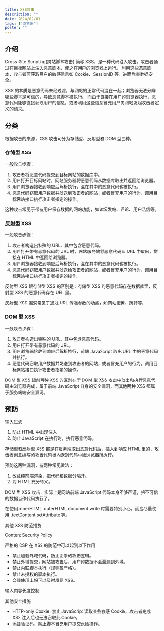 ```yaml
---
title: XSS攻击
description: ""
date: 2024/02/01
tags: ["浏览器"]
poster: ""
---
```


## 介绍

Cross-Site Scripting(跨站脚本攻击) 简称 XSS，是一种代码注入攻击。攻击者通过在目标网站上注入恶意脚本，使之在用户的浏览器上运行。
利用这些恶意脚本，攻击者可获取用户的敏感信息如 Cookie、SessionID 等，进而危害数据安全。

XSS 的本质是恶意代码未经过滤，与网站的正常代码混在一起；浏览器无法分辨哪些脚本是可信的，导致恶意脚本被执行。
而由于直接在用户的浏览器执行，恶意代码能够直接获取用户的信息，或者利用这些信息冒充用户向网站发起攻击者定义的请求。

## 分类

根据攻击的来源，XSS 攻击可分为存储型、反射型和 DOM 型三种。

### 存储型 XSS

一般攻击步骤：

1. 攻击者将恶意代码提交到目标网站的数据库中。
2. 用户打开目标网站时，网站服务器将恶意代码从数据库取出并返回给浏览器。
3. 用户浏览器接收到响应后解析执行，混在其中的恶意代码也被执行。
4. 恶意代码窃取用户数据并发送到攻击者的网站，或者冒充用户的行为，调用目标网站接口执行攻击者指定的操作。

这种攻击常见于带有用户保存数据的网站功能，如论坛发帖、评论、用户私信等。

### 反射型 XSS

一般攻击步骤：

1. 攻击者构造出特殊的 URL，其中包含恶意代码。
2. 用户打开带有恶意代码的 URL 时，网站服务端将恶意代码从 URL 中取出，拼接在 HTML 中返回给浏览器。
3. 用户浏览器接收到响应后解析执行，混在其中的恶意代码也被执行。
4. 恶意代码窃取用户数据并发送给攻击者的网站，或者冒充用户的行为，调用目标网站接口执行攻击者指定的操作。

反射型 XSS 跟存储型 XSS 的区别是：存储型 XSS 的恶意代码存在数据库里，反射型 XSS 的恶意代码存在 URL 里。

反射型 XSS 漏洞常见于通过 URL 传递参数的功能，如网站搜索、跳转等。

### DOM 型 XSS

一般攻击步骤：

1. 攻击者构造出特殊的 URL，其中包含恶意代码。
2. 用户打开带有恶意代码的 URL。
3. 用户浏览器接收到响应后解析执行，前端 JavaScript 取出 URL 中的恶意代码并执行。
4. 恶意代码窃取用户数据并发送到攻击者的网站，或者冒充用户的行为，调用目标网站接口执行攻击者指定的操作。

DOM 型 XSS 跟前两种 XSS 的区别在于 DOM 型 XSS 攻击中取出和执行恶意代码由浏览器完成，属于前端 JavaScript 自身的安全漏洞，而其他两种 XSS 都属于服务端端安全漏洞。

## 预防

输入过滤

1. 防止 HTML 中出现注入
2. 防止 JavaScript 在执行时，执行恶意代码。

存储型和反射型 XSS 都是在服务端取出恶意代码后，插入到响应 HTML 里的，攻击者刻意编写的攻击代码被内嵌到代码中被浏览器所执行。

预防这两种漏洞，有两种常见做法：

1. 改成纯前端渲染，把代码和数据分隔开。
2. 对 HTML 充分转义。

DOM 型 XSS 攻击，实际上是网站前端 JavaScript 代码本身不够严谨，把不可信的数据当作代码执行了。

在使用.innerHTML .outerHTML document.write 时需要特别小心。而应尽量使用 .textContent setAttribute 等。

其他 XSS 防范措施

Content Security Policy

严格的 CSP 在 XSS 的防范中可以起到以下作用

- 禁止加载外域代码，防止复杂的攻击逻辑。
- 禁止外域提交，网站被攻击后，用户的数据不会泄漏到外域。
- 禁止内联脚本执行（规则较严格）。
- 禁止未授权的脚本执行。
- 合理使用上报可以及时发现 XSS。

输入内容长度控制

其他安全措施

- HTTP-only Cookie: 禁止 JavaScript 读取某些敏感 Cookie，攻击者完成 XSS 注入后也无法窃取此 Cookie。
- 添加验证码，防止脚本冒充用户提交危险操作。
